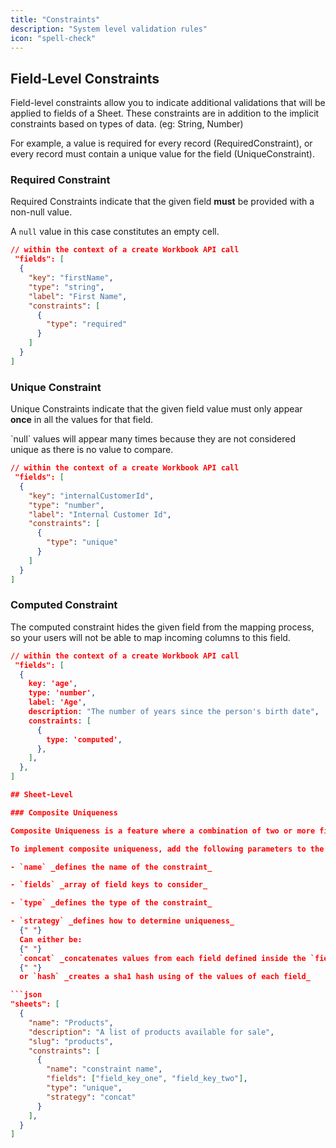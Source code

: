 ```yaml
---
title: "Constraints"
description: "System level validation rules"
icon: "spell-check"
---
```


## Field-Level Constraints

Field-level constraints allow you to indicate additional validations that will be applied to fields of a Sheet. These constraints are in addition to the implicit constraints based on types of data. (eg: String, Number)

For example, a value is required for every record (RequiredConstraint), or every record must contain a unique value for the field (UniqueConstraint).

### Required Constraint

Required Constraints indicate that the given field **must** be provided with a non-null value.

<Note>A `null` value in this case constitutes an empty cell.</Note>

```json
// within the context of a create Workbook API call
 "fields": [
  {
    "key": "firstName",
    "type": "string",
    "label": "First Name",
    "constraints": [
      {
        "type": "required"
      }
    ]
  }
]
```

### Unique Constraint

Unique Constraints indicate that the given field value must only appear **once** in all the values for that field.

<Note>
  `null` values will appear many times because they are not considered unique as
  there is no value to compare.
</Note>

```json
// within the context of a create Workbook API call
 "fields": [
  {
    "key": "internalCustomerId",
    "type": "number",
    "label": "Internal Customer Id",
    "constraints": [
      {
        "type": "unique"
      }
    ]
  }
]
```

### Computed Constraint

The computed constraint hides the given field from the mapping process, so your users will not be able to map incoming columns to this field. 

```json
// within the context of a create Workbook API call
 "fields": [
  {
    key: 'age',
    type: 'number',
    label: 'Age',
    description: "The number of years since the person's birth date",
    constraints: [
      {
        type: 'computed',
      },
    ],
  },
]

## Sheet-Level

### Composite Uniqueness

Composite Uniqueness is a feature where a combination of two or more fields must be unique across an entire Sheet.

To implement composite uniqueness, add the following parameters to the `constraints` property:

- `name` _defines the name of the constraint_

- `fields` _array of field keys to consider_

- `type` _defines the type of the constraint_

- `strategy` _defines how to determine uniqueness_
  {" "}
  Can either be:
  {" "}
  `concat` _concatenates values from each field defined inside the `fields` array_
  {" "}
  or `hash` _creates a sha1 hash using of the values of each field_

```json
"sheets": [
  {
    "name": "Products",
    "description": "A list of products available for sale",
    "slug": "products",
    "constraints": [
      {
        "name": "constraint name",
        "fields": ["field_key_one", "field_key_two"],
        "type": "unique",
        "strategy": "concat"
      }
    ],
  }
]
```
